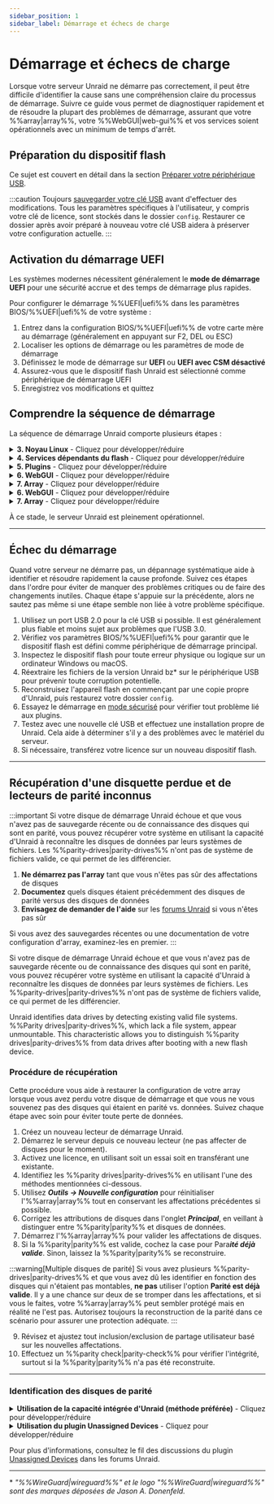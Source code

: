 ```yaml
---
sidebar_position: 1
sidebar_label: Démarrage et échecs de charge
---
```



# Démarrage et échecs de charge

Lorsque votre serveur Unraid ne démarre pas correctement, il peut être difficile d'identifier la cause sans une compréhension claire du processus de démarrage. Suivre ce guide vous permet de diagnostiquer rapidement et de résoudre la plupart des problèmes de démarrage, assurant que votre %%array|array%%, votre %%WebGUI|web-gui%% et vos services soient opérationnels avec un minimum de temps d'arrêt.

## Préparation du dispositif flash

Ce sujet est couvert en détail dans la section [Préparer votre périphérique USB](../../getting-started/set-up-unraid/create-your-bootable-media.mdx#prepare-your-usb-device).

:::caution
Toujours [sauvegarder votre clé USB](../../system-administration/maintain-and-update/changing-the-flash-device.mdx#backing-up-your-flash-device) avant d'effectuer des modifications. Tous les paramètres spécifiques à l'utilisateur, y compris votre clé de licence, sont stockés dans le dossier `config`. Restaurer ce dossier après avoir préparé à nouveau votre clé USB aidera à préserver votre configuration actuelle.
:::

## Activation du démarrage UEFI

Les systèmes modernes nécessitent généralement le **mode de démarrage UEFI** pour une sécurité accrue et des temps de démarrage plus rapides.

Pour configurer le démarrage %%UEFI|uefi%% dans les paramètres BIOS/%%UEFI|uefi%% de votre système :

1. Entrez dans la configuration BIOS/%%UEFI|uefi%% de votre carte mère au démarrage (généralement en appuyant sur F2, DEL ou ESC)
2. Localiser les options de démarrage ou les paramètres de mode de démarrage
3. Définissez le mode de démarrage sur **UEFI** ou **UEFI avec CSM désactivé**
4. Assurez-vous que le dispositif flash Unraid est sélectionné comme périphérique de démarrage UEFI
5. Enregistrez vos modifications et quittez

## Comprendre la séquence de démarrage

La séquence de démarrage Unraid comporte plusieurs étapes :

<details>
  <summary><strong>3. Noyau Linux</strong> - Cliquez pour développer/réduire</summary>

  Le noyau Linux s'initialise et commence la détection du matériel. C'est ici que le système d'exploitation prend le contrôle du chargeur de démarrage.

  - Le BIOS de la carte mère reconnaît le dispositif flash amorçable Unraid.
  - Vous verrez des messages de console affichant le chargement des fichiers bz\*.
  - Les erreurs à cette étape indiquent souvent des problèmes avec le dispositif flash.
  - Linux détecte le matériel lors du démarrage.
</details>

<details>
  <summary><strong>4. Services dépendants du flash</strong> - Cliquez pour développer/réduire</summary>

  Le périphérique flash devient accessible et des services essentiels commencent à se charger. Cette étape est cruciale pour la configuration et l'accès au réseau.

  - Le dispositif flash est monté sur `/boot`.
  - Vous pouvez modifier ce fichier via le %%WebGUI|web-gui%% sous ***Main → Configuration de Syslinux***.
  - **Memtest86+**, qui est inclus avec les versions actuelles d'Unraid, fonctionne en modes legacy et %%UEFI|uefi%%. Pour les anciennes versions d'Unraid, obtenez une version compatible sur [le site officiel de Memtest](https://www.memtest86.com/) pour %%UEFI|uefi%%.
  - Le dispositif flash doit être étiqueté **UNRAID** (en majuscules) pour un montage correct.
</details>

<details>
  <summary><strong>5. Plugins</strong> - Cliquez pour développer/réduire</summary>

  Les extensions tierces et personnalisations sont chargées pour améliorer la fonctionnalité du système. Des problèmes de plugin peuvent empêcher un démarrage réussi.

  - Les plugins installés sont chargés durant cette étape.
  - Les options de **démarrage en mode sans échec** peuvent supprimer le chargement des plugins si nécessaire.
  - Les erreurs à cette étape indiquent souvent des problèmes avec le dispositif flash.
  - Linux détecte le matériel lors du démarrage.
</details>

<details>
  <summary><strong>6. WebGUI</strong> - Cliquez pour développer/réduire</summary>

  L'interface de gestion web devient disponible, permettant l'administration et la configuration à distance de votre serveur.

  - Le %%WebGUI|web-gui%% démarre à ce point.
  - Le fichier `config/go` sur le dispositif flash peut exécuter des commandes utilisateur avant ou après le démarrage du %%WebGUI|web-gui%%.
  - Utilisez la commande `df` pour vérifier si `/boot` est monté.
  - Le dispositif flash doit être étiqueté **UNRAID** (en majuscules) pour un montage correct.
  - Des pilotes et firmwares additionnels seront disponibles à cette étape.
  - La configuration est chargée dans la RAM.
  - Les services Linux standard, y compris la mise en réseau et %%WireGuard|wireguard%% VPN (si activé), démarrent ici.
</details>

<details>
  <summary><strong>7. Array</strong> - Cliquez pour développer/réduire</summary>

  Les périphériques de stockage sont montés et rendus disponibles, complétant ainsi le processus de démarrage. C'est ici que vos données deviennent accessibles.

  - Si l'auto-démarrage est activé, le %%array|array%% démarre ici ; sinon, un démarrage manuel sera requis.
  - Les disques seront montés en tant que `/dev/diskX` et `/mnt/cache` (si présent).
</details>

<details>
  <summary><strong>6. WebGUI</strong> - Cliquez pour développer/réduire</summary>

  L'interface de gestion web devient disponible, permettant l'administration et la configuration à distance de votre serveur.

  - Le %%WebGUI|web-gui%% démarre à ce point.
  - Le fichier `config/go` sur le dispositif flash peut exécuter des commandes utilisateur avant ou après le démarrage du %%WebGUI|web-gui%%.
</details>

<details>
  <summary><strong>7. Array</strong> - Cliquez pour développer/réduire</summary>

  Les périphériques de stockage sont montés et rendus disponibles, complétant ainsi le processus de démarrage. C'est ici que vos données deviennent accessibles.

  - Si l'auto-démarrage est activé, le %%array|array%% démarre ici ; sinon, un démarrage manuel sera requis.
  - Les disques seront montés en tant que `/dev/diskX` et `/mnt/cache` (si présent).
  - Les partages deviennent disponibles sur le réseau en tant que `/mnt/user/sharename`.
  - Les conteneurs Docker démarreront dans l'ordre spécifié sur l'onglet Docker, avec des délais personnalisables.
  - Les machines virtuelles (%%VMs|vm%%) à démarrage automatique seront également lancées.
</details>

À ce stade, le serveur Unraid est pleinement opérationnel.

---

## Échec du démarrage

Quand votre serveur ne démarre pas, un dépannage systématique aide à identifier et résoudre rapidement la cause profonde. Suivez ces étapes dans l'ordre pour éviter de manquer des problèmes critiques ou de faire des changements inutiles. Chaque étape s'appuie sur la précédente, alors ne sautez pas même si une étape semble non liée à votre problème spécifique.

1. Utilisez un port USB 2.0 pour la clé USB si possible. Il est généralement plus fiable et moins sujet aux problèmes que l'USB 3.0.
2. Vérifiez vos paramètres BIOS/%%UEFI|uefi%% pour garantir que le dispositif flash est défini comme périphérique de démarrage principal.
3. Inspectez le dispositif flash pour toute erreur physique ou logique sur un ordinateur Windows ou macOS.
4. Réextraire les fichiers de la version Unraid bz\* sur le périphérique USB pour prévenir toute corruption potentielle.
5. Reconstruisez l'appareil flash en commençant par une copie propre d'Unraid, puis restaurez votre dossier `config`.
6. Essayez le démarrage en [mode sécurisé](../../using-unraid-to/customize-your-experience/plugins.mdx#troubleshooting-with-safe-mode) pour vérifier tout problème lié aux plugins.
7. Testez avec une nouvelle clé USB et effectuez une installation propre de Unraid. Cela aide à déterminer s'il y a des problèmes avec le matériel du serveur.
8. Si nécessaire, transférez votre licence sur un nouveau dispositif flash.

---

## Récupération d'une disquette perdue et de lecteurs de parité inconnus

:::important
Si votre disque de démarrage Unraid échoue et que vous n'avez pas de sauvegarde récente ou de connaissance des disques qui sont en parité, vous pouvez récupérer votre système en utilisant la capacité d'Unraid à reconnaître les disques de données par leurs systèmes de fichiers. Les %%parity-drives|parity-drives%% n'ont pas de système de fichiers valide, ce qui permet de les différencier.

1. **Ne démarrez pas l'array** tant que vous n'êtes pas sûr des affectations de disques
2. **Documentez** quels disques étaient précédemment des disques de parité versus des disques de données
3. **Envisagez de demander de l'aide** sur les [forums Unraid](https://forums.unraid.net/) si vous n'êtes pas sûr

Si vous avez des sauvegardes récentes ou une documentation de votre configuration d'array, examinez-les en premier.
:::

Si votre disque de démarrage Unraid échoue et que vous n'avez pas de sauvegarde récente ou de connaissance des disques qui sont en parité, vous pouvez récupérer votre système en utilisant la capacité d'Unraid à reconnaître les disques de données par leurs systèmes de fichiers. Les %%parity-drives|parity-drives%% n'ont pas de système de fichiers valide, ce qui permet de les différencier.

Unraid identifies data drives by detecting existing valid file systems. %%Parity drives|parity-drives%%, which lack a file system, appear unmountable. This characteristic allows you to distinguish %%parity drives|parity-drives%% from data drives after booting with a new flash device.

### Procédure de récupération

Cette procédure vous aide à restaurer la configuration de votre array lorsque vous avez perdu votre disque de démarrage et que vous ne vous souvenez pas des disques qui étaient en parité vs. données. Suivez chaque étape avec soin pour éviter toute perte de données.

1. Créez un nouveau lecteur de démarrage Unraid.
2. Démarrez le serveur depuis ce nouveau lecteur (ne pas affecter de disques pour le moment).
3. Activez une licence, en utilisant soit un essai soit en transférant une existante.
4. Identifiez les %%parity drives|parity-drives%% en utilisant l'une des méthodes mentionnées ci-dessous.
5. Utilisez ***Outils → Nouvelle configuration*** pour réinitialiser l'%%array|array%% tout en conservant les affectations précédentes si possible.
6. Corrigez les attributions de disques dans l'onglet ***Principal***, en veillant à distinguer entre %%parity|parity%% et disques de données.
7. Démarrez l'%%array|array%% pour valider les affectations de disques.
8. Si la %%parity|parity%% est valide, cochez la case pour Para***ité déjà valide***. Sinon, laissez la %%parity|parity%% se reconstruire.

:::warning[Multiple disques de parité]
Si vous avez plusieurs %%parity-drives|parity-drives%% et que vous avez dû les identifier en fonction des disques qui n'étaient pas montables, **ne pas** utiliser l'option **Parité est déjà valide**. Il y a une chance sur deux de se tromper dans les affectations, et si vous le faites, votre %%array|array%% peut sembler protégé mais en réalité ne l'est pas. Autorisez toujours la reconstruction de la parité dans ce scénario pour assurer une protection adéquate.
:::

9. Révisez et ajustez tout inclusion/exclusion de partage utilisateur basé sur les nouvelles affectations.
10. Effectuez un %%parity check|parity-check%% pour vérifier l'intégrité, surtout si la %%parity|parity%% n'a pas été reconstruite.

---

### Identification des disques de parité

<details>
  <summary><strong>Utilisation de la capacité intégrée d'Unraid (méthode préférée)</strong> - Cliquez pour développer/réduire</summary>

  Cette méthode ne nécessite pas de plugins, mais elle invalidera la %%parity|parity%%, nécessitant une reconstruction.

  Pour utiliser cette méthode :

  1. Affectez tous les disques comme disques de données et démarrez-le.
  2. Les %%parity drives|parity-drives%% apparaîtront comme non montables car ils manquent d'un système de fichiers valide.
  3. Confirmez que le nombre de disques non montables correspond à votre nombre de %%parity|parity%%.
  4. Prenez note des numéros de série de ces disques.
  5. Le cas échéant, vous pouvez vérifier les disques de données montés pour confirmer leur ordre.
</details>

<details>
  <summary><strong>Utilisation du plugin Unassigned Devices</strong> - Cliquez pour développer/réduire</summary>

  Cette méthode basée sur un plugin préserve la validité de la %%parity|parity%% en montant les disques en mode lecture seule.

  Pour utiliser cette méthode :

  1. Installez le [plugin **Unassigned Devices**](https://unraid.net/community/apps?q=unassigned+devices#r:~:text=don%27t%20be%20carefull!!!-,Unassigned%20Devices,-dlandon) depuis l'onglet ***Apps***.
  2. Montez chaque disque en lecture seule, un à la fois.
  3. Les disques qui échouent à se monter sont probablement des %%parity drives|parity-drives%% (vous ne pouvez pas faire la différence entre parité1 et parité2).
  4. Inspectez les disques de données montés pour identifier leur ordre, si nécessaire.
</details>

Pour plus d'informations, consultez le fil des discussions du plugin [Unassigned Devices](https://forums.unraid.net/topic/55481-unassigned-devices-managing-unassigned-devices-without-rebooting/) dans les forums Unraid.

---

\* *"%%WireGuard|wireguard%%" et le logo "%%WireGuard|wireguard%%" sont des marques déposées de Jason A. Donenfeld.*
